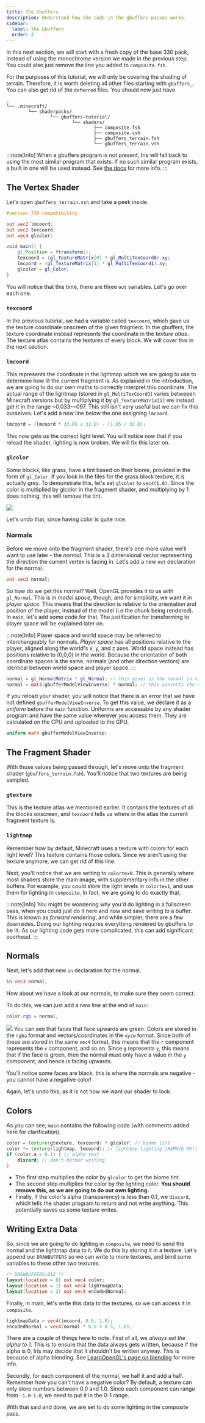 ```yaml
---
title: The Gbuffers
description: Understand how the code in the gbuffers passes works.
sidebar:
  label: The Gbuffers
  order: 2
---
```


In this next section, we will start with a fresh copy of the base 330 pack, instead of using the monochrome version we made in the previous step. You could also just remove the line you added to `composite.fsh`.

For the purposes of this tutorial, we will only be covering the shading of terrain. Therefore, it is worth deleting all other files starting with `gbuffers_`. You can also get rid of the `deferred` files. You should now just have

```
.
└── .minecraft/
		└── shaderpacks/
				└── gbuffers-tutorial/
						└── shaders/
								├── composite.fsh
								├── composite.vsh
								├── gbuffers_terrain.fsh
								└── gbuffers_terrain.vsh
```

:::note[Info]
When a gbuffers program is not present, Iris will fall back to using the most similar program that exists. If no such similar program exists, a built in one will be used instead. See [the docs](/reference/programs/gbuffers/) for more info.
:::

## The Vertex Shader
Let's open `gbuffers_terrain.vsh` and take a peek inside.

```glsl
#version 330 compatibility

out vec2 lmcoord;
out vec2 texcoord;
out vec4 glcolor;

void main() {
	gl_Position = ftransform();
	texcoord = (gl_TextureMatrix[0] * gl_MultiTexCoord0).xy;
	lmcoord = (gl_TextureMatrix[1] * gl_MultiTexCoord1).xy;
	glcolor = gl_Color;
}
```

You will notice that this time, there are three `out` variables. Let's go over each one.

### `texcoord`
In the previous tutorial, we had a variable called `texcoord`, which gave us the texture coordinate onscreen of the given fragment. In the gbuffers, the texture coordinate instead represents the coordinate in the *texture atlas*. The texture atlas contains the textures of every block. We will cover this in the next section.

### `lmcoord`
This represents the coordinate in the lightmap which we are going to use to determine how lit the current fragment is. As explained in the introduction, we are going to do our own maths to correctly interpret this coordinate. The actual range of the lightmap (stored in `gl_MultiTexCoord1`) varies betweeen Minecraft versions but by multiplying it by `gl_TextureMatrix[1]` we instead get it in the range ~0.033-~097. This still isn't very useful but we can fix this ourselves. Let's add a new line below the one assigning `lmcoord`.

```glsl
lmcoord = (lmcoord * 33.05 / 32.0) - (1.05 / 32.0);
```

This now gets us the correct light level. You will notice now that if you reload the shader, lighting is now broken. We will fix this later on.

### `glcolor`
Some blocks, like grass, have a tint based on their biome, provided in the form of `gl_Color`. If you look in the files for the grass block texture, it is actually grey. To demonstrate this, let's set `glcolor` to `vec4(1.0)`. Since the color is multiplied by glcolor in the fragment shader, and multiplying by 1 does nothing, this will remove the tint.

![](/src/assets/first_shader_guide/notint.webp)

Let's undo that, since having color is quite nice.

### Normals
Before we move onto the fragment shader, there's one more value we'll want to use later - the *normal*. This is a 3 dimensional vector representing the direction the current vertex is facing in. Let's add a new `out` declaration for the normal.

```glsl
out vec3 normal;
```

So how do we get this normal? Well, OpenGL provides it to us with `gl_Normal`. This is in *model space*, though, and for simplicity, we want it in *player space*. This means that the direction is relative to the orientation and position of the player, instead of the model (i.e the chunk being rendered). In `main`, let's add some code for that. The justification for transforming to player space will be explained later on.

:::note[Info]
Player space and world space may be referred to interchangeably for normals. *Player space* has all positions relative to the player, aligned along the world's x, y, and z axes. World space instead has positions relative to (0,0,0) in the world. Because the orientation of both coordinate spaces is the same, normals (and other direction vectors) are identical between world space and player space.
:::

```glsl
normal = gl_NormalMatrix * gl_Normal; // this gives us the normal in view space
normal = mat3(gbufferModelViewInverse) * normal; // this converts the normal to world/player space
```

If you reload your shader, you will notice that there is an error that we have not defined `gbufferModelViewInverse`. To get this value, we declare it as a *uniform* before the `main` function. Uniforms are accessable by any shader program and have the same value wherever you access them. They are calculated on the CPU and uploaded to the GPU.

```glsl
uniform mat4 gbufferModelViewInverse;
```

## The Fragment Shader
With those values being passed through, let's move onto the fragment shader (`gbuffers_terrain.fsh`). You'll notice that two textures are being sampled.

### `gtexture`
This is the texture atlas we mentioned earlier. It contains the textures of all the blocks onscreen, and `texcoord` tells us where in the atlas the current fragment texture is.

### `lightmap`
Remember how by default, Minecraft uses a texture with colors for each light level? This texture contains those colors. Since we aren't using the texture anymore, we can get rid of this line.

Next, you'll notice that we are writing to `colortex0`. This is generally where most shaders store the main image, with supplementary info in the other buffers. For example, you could store the light levels in `colortex1`, and use them for lighting in `composite`. In fact, we are going to do exactly that.

:::note[Info]
You might be wondering why you'd do lighting in a fullscreen pass, when you could just do it here and now and save writing to a buffer. This is known as *forward rendering*, and while simpler, there are a few downsides. Doing our lighting requires everything rendered by gbuffers to be lit. As our lighting code gets more complicated, this can add significant overhead.
:::

## Normals
Next, let's add that new `in` declaration for the normal.

```glsl
in vec3 normal;
```

How about we have a look at our normals, to make sure they seem correct.

To do this, we can just add a new line at the end of `main`:

```glsl
color.rgb = normal;
```
![](/src/assets/first_shader_guide/normals.webp)
You can see that faces that face upwards are green. Colors are stored in the `rgba` format and vectors/coordinates in the `xyzw` format. Since both of these are stored in the same `vec4` format, this means that the `r` component represents the `x` component, and so on. Since `g` represents `y`, this means that if the face is green, then the normal must only have a value in the `y` component, and hence is facing upwards.

You'll notice some faces are black, this is where the normals are negative - you cannot have a negative color!

Again, let's undo this, as it is not how we want our shader to look.

## Colors
As you can see, `main` contains the following code (with comments added here for clarification).
```glsl
color = texture(gtexture, texcoord) * glcolor; // biome tint
color *= texture(lightmap, lmcoord); // lightmap lighting [REMOVE ME!]
if (color.a < 0.1) { // alpha test
	discard; // don't bother writing
}
```

- The first step multiplies the color by `glcolor` to get the biome tint.
- The second step multiplies the color by the lighting color. **You should remove this, as we are going to do our own lighting.**
- Finally, if the color's alpha (transparency) is less than 0.1, we `discard`, which tells the shader program to return and not write anything. This potentially saves us some texture writes.

## Writing Extra Data
So, since we are going to do lighting in `composite`, we need to send the normal and the lightmap data to it. We do this by storing it in a texture. Let's append our `DRAWBUFFERS` so we can write to more textures, and bind some variables to these other two textures.

```glsl
/* DRAWBUFFERS:012 */
layout(location = 0) out vec4 color;
layout(location = 1) out vec4 lightmapData;
layout(location = 2) out vec4 encodedNormal;
```

Finally, in main, let's write this data to the textures, so we can access it in `composite`.

```glsl
lightmapData = vec4(lmcoord, 0.0, 1.0);
encodedNormal = vec4(normal * 0.5 + 0.5, 1.0);
```

There are a couple of things here to note. First of all, we *always set the alpha to 1*. This is to ensure that the data always gets written, because if the alpha is 0, Iris may decide that it shouldn't be written anyway. This is because of alpha blending. See [LearnOpenGL's page on blending](https://learnopengl.com/Advanced-OpenGL/Blending) for more info.

Secondly, for each component of the normal, we half it and add a half. Remember how you can't have a negative color? By default, a texture can only store numbers between 0.0 and 1.0. Since each component can range from `-1.0-1.0`, we need to put it in the 0-1 range.

With that said and done, we are set to do some lighting in the composite pass.